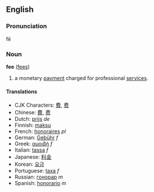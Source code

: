 ==English==
===Pronunciation===
fē

===Noun===
'''fee''' ([[fees]])

#a monetary [[payment]] charged for professional [[service]]s.

====Translations====
*CJK Characters: [[費]], [[费]]
*Chinese: [[費]], [[费]]
*Dutch: [[prijs]] ''de''
*Finnish: [[maksu]]
*French: [[honoraires]] ''pl''
*German: [[Gebühr]] ''f''
*Greek: [[αμοιβή]] ''f''
*Italian: [[tassa]] ''f''
*Japanese: [[料金]]
*Korean: [[요금]]
*Portuguese: [[taxa]] ''f''
*Russian: [[гонорар]] ''m''
*Spanish: [[honorario]] ''m''